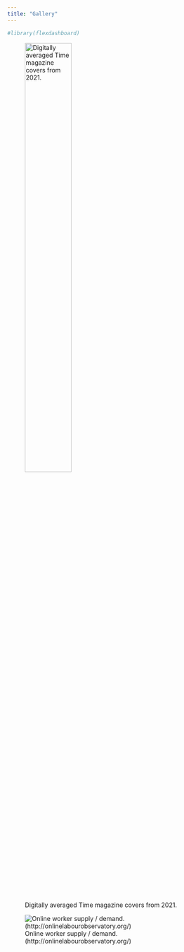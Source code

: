 ```yaml
---
title: "Gallery"
---
```


```r
#library(flexdashboard)
```

![Digitally averaged Time magazine covers from 2021.](FinalImage.png){width=50%}

![Online worker supply / demand. (http://onlinelabourobservatory.org/)](animation.gif)